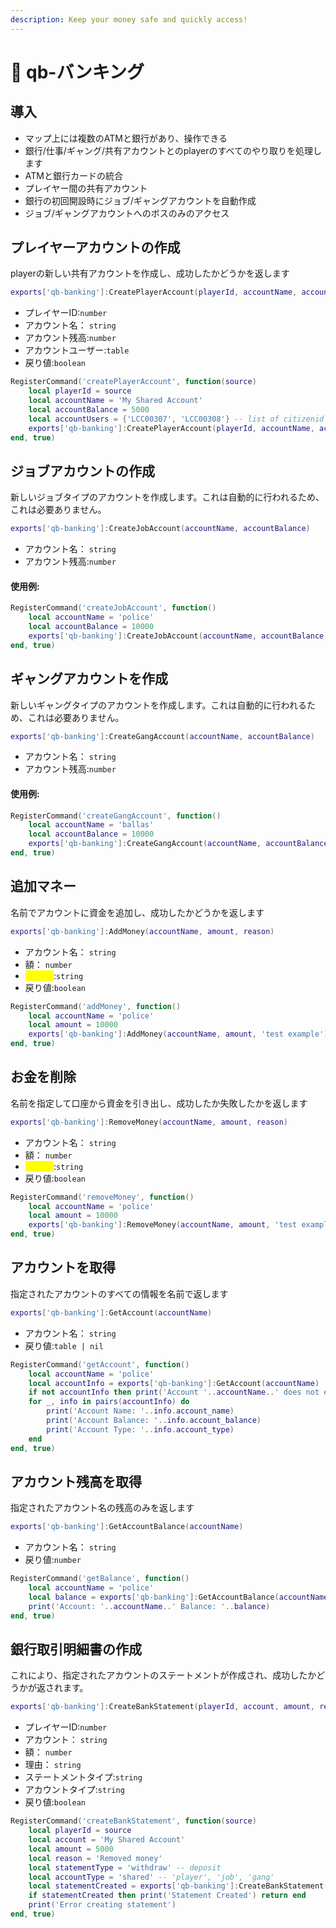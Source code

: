 ```yaml
---
description: Keep your money safe and quickly access!
---
```


# 🏦 qb-バンキング

## 導入

* マップ上には複数のATMと銀行があり、操作できる
* 銀行/仕事/ギャング/共有アカウントとのplayerのすべてのやり取りを処理します
* ATMと銀行カードの統合
* プレイヤー間の共有アカウント
* 銀行の初回開設時にジョブ/ギャングアカウントを自動作成
* ジョブ/ギャングアカウントへのボスのみのアクセス

## プレイヤーアカウントの作成

playerの新しい共有アカウントを作成し、成功したかどうかを返します

```lua
exports['qb-banking']:CreatePlayerAccount(playerId, accountName, accountBalance, accountUsers)
```

* プレイヤーID:`number`
* アカウント名： `string`
* アカウント残高:`number`
* アカウントユーザー:`table`
* 戻り値:`boolean`

```lua
RegisterCommand('createPlayerAccount', function(source)
    local playerId = source
    local accountName = 'My Shared Account'
    local accountBalance = 5000
    local accountUsers = {'LCC00307', 'LCC00308'} -- list of citizenid's
    exports['qb-banking']:CreatePlayerAccount(playerId, accountName, accountBalance, json.encode(accountUsers))
end, true)
```

## ジョブアカウントの作成

新しいジョブタイプのアカウントを作成します。これは自動的に行われるため、これは必要ありません。

```lua
exports['qb-banking']:CreateJobAccount(accountName, accountBalance)
```

* アカウント名： `string`
* アカウント残高:`number`

#### 使用例:

```lua
RegisterCommand('createJobAccount', function()
    local accountName = 'police'
    local accountBalance = 10000
    exports['qb-banking']:CreateJobAccount(accountName, accountBalance)
end, true)
```

## ギャングアカウントを作成

新しいギャングタイプのアカウントを作成します。これは自動的に行われるため、これは必要ありません。

```lua
exports['qb-banking']:CreateGangAccount(accountName, accountBalance)
```

* アカウント名： `string`
* アカウント残高:`number`

#### 使用例:

```lua
RegisterCommand('createGangAccount', function()
    local accountName = 'ballas'
    local accountBalance = 10000
    exports['qb-banking']:CreateGangAccount(accountName, accountBalance)
end, true)
```

## 追加マネー

名前でアカウントに資金を追加し、成功したかどうかを返します

```lua
exports['qb-banking']:AddMoney(accountName, amount, reason)
```

* アカウント名： `string`
* 額： `number`
* <mark style="color:yellow;">reason</mark>:`string`
* 戻り値:`boolean`

```lua
RegisterCommand('addMoney', function()
    local accountName = 'police'
    local amount = 10000
    exports['qb-banking']:AddMoney(accountName, amount, 'test example')
end, true)
```

## お金を削除

名前を指定して口座から資金を引き出し、成功したか失敗したかを返します

```lua
exports['qb-banking']:RemoveMoney(accountName, amount, reason)
```

* アカウント名： `string`
* 額： `number`
* <mark style="color:yellow;">reason</mark>:`string`
* 戻り値:`boolean`

```lua
RegisterCommand('removeMoney', function()
    local accountName = 'police'
    local amount = 10000
    exports['qb-banking']:RemoveMoney(accountName, amount, 'test example')
end, true)
```

## アカウントを取得

指定されたアカウントのすべての情報を名前で返します

```lua
exports['qb-banking']:GetAccount(accountName)
```

* アカウント名： `string`
* 戻り値:`table | nil`

```lua
RegisterCommand('getAccount', function()
    local accountName = 'police'
    local accountInfo = exports['qb-banking']:GetAccount(accountName)
    if not accountInfo then print('Account '..accountName..' does not exist') return end
    for _, info in pairs(accountInfo) do
        print('Account Name: '..info.account_name)
        print('Account Balance: '..info.account_balance)
        print('Account Type: '..info.account_type)
    end
end, true)
```

## アカウント残高を取得

指定されたアカウント名の残高のみを返します

```lua
exports['qb-banking']:GetAccountBalance(accountName)
```

* アカウント名： `string`
* 戻り値:`number`

```lua
RegisterCommand('getBalance', function()
    local accountName = 'police'
    local balance = exports['qb-banking']:GetAccountBalance(accountName)
    print('Account: '..accountName..' Balance: '..balance)
end, true)
```

## 銀行取引明細書の作成

これにより、指定されたアカウントのステートメントが作成され、成功したかどうかが返されます。

```lua
exports['qb-banking']:CreateBankStatement(playerId, account, amount, reason, statementType, accountType)
```

* プレイヤーID:`number`
* アカウント： `string`
* 額： `number`
* 理由： `string`
* ステートメントタイプ:`string`
* アカウントタイプ:`string`
* 戻り値:`boolean`

```lua
RegisterCommand('createBankStatement', function(source)
    local playerId = source
    local account = 'My Shared Account'
    local amount = 5000
    local reason = 'Removed money'
    local statementType = 'withdraw' -- deposit
    local accountType = 'shared' -- 'player', 'job', 'gang'
    local statementCreated = exports['qb-banking']:CreateBankStatement(playerId, account, amount, reason, statementType, accountType)
    if statementCreated then print('Statement Created') return end
    print('Error creating statement')
end, true)
```
